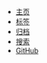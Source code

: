 - [主页](https://suziwen.github.io/acorns/)
- [标签](https://suziwen.github.io/acorns/tags)
- [归档](https://suziwen.github.io/acorns/archives)
- [搜索](https://suziwen.github.io/acorns/search)
- [GitHub](https://github.com/suziwen/markdownxiaoshujiang)
